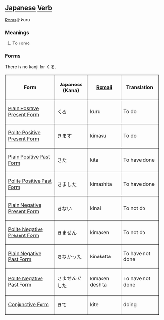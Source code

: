 ==[[Japanese]] [[Verb]]==

[[Romaji]]: kuru

=== Meanings ===

# To come

=== Forms ===

There is no kanji for くる.

<TABLE border>

<TR>
<TH>Form</TH>
<TH>Japanese<BR>(Kana)</TH>
<TH>[[Romaji]]</TH>
<TH>Translation</TH>
</TR>

<TR>
<TD>[[Japanese Plain Positive Present Form|Plain Positive Present Form]]</TD>
<TD>くる</TD>
<TD>kuru</TD>
<TD>To do</TD>
</TR>

<TR>
<TD>[[Japanese Polite Positive Present Form|Polite Positive Present Form]]</TD>
<TD>きます</TD>
<TD>kimasu</TD>
<TD>To do</TD>
</TR>

<TR>
<TD>[[Japanese Plain Positive Past Form|Plain Positive Past Form]]</TD>
<TD>きた</TD>
<TD>kita</TD>
<TD>To have done</TD>
</TR>

<TR>
<TD>[[Japanese Polite Positive Past Form|Polite Positive Past Form]]</TD>
<TD>きました</TD>
<TD>kimashita</TD>
<TD>To have done</TD>
</TR>

<TR>
<TD>[[Japanese Plain Negative Present Form|Plain Negative Present Form]]</TD>
<TD>きない</TD>
<TD>kinai</TD>
<TD>To not do</TD>
</TR>

<TR>
<TD>[[Japanese Polite Negative Present Form|Polite Negative Present Form]]</TD>
<TD>きません</TD>
<TD>kimasen</TD>
<TD>To not do</TD>
</TR>

<TR>
<TD>[[Japanese Plain Negative Past Form|Plain Negative Past Form]]</TD>
<TD>きなかった</TD>
<TD>kinakatta</TD>
<TD>To have not done</TD>
</TR>

<TR>
<TD>[[Japanese Polite Negative Past Form|Polite Negative Past Form]]</TD>
<TD>きませんでした</TD>
<TD>kimasen deshita</TD>
<TD>To have not done</TD>
</TR>

<TR>
<TD>[[Japanese Conjunctive Form|Conjunctive Form]]</TD>
<TD>きて</TD>
<TD>kite</TD>
<TD>doing</TD>
</TR>

</TABLE>